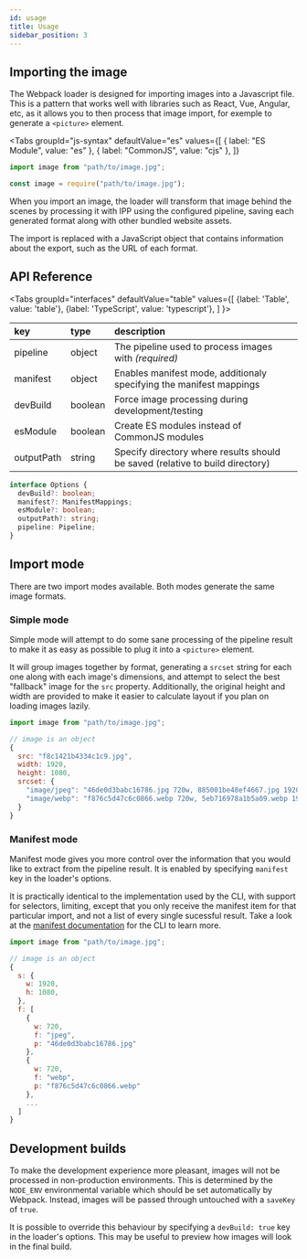 ```yaml
---
id: usage
title: Usage
sidebar_position: 3
---
```


## Importing the image



The Webpack loader is designed for importing images into a Javascript file. This is a pattern that
works well with libraries such as React, Vue, Angular, etc, as it allows you to then process that
image import, for exemple to generate a `<picture>` element.

<Tabs
groupId="js-syntax"
defaultValue="es"
values={[
  { label: "ES Module", value: "es" },
  { label: "CommonJS", value: "cjs" },
]}
>
<TabItem value="es">

```js
import image from "path/to/image.jpg";
```

</TabItem>
<TabItem value="cjs">

```js
const image = require("path/to/image.jpg");
```

</TabItem>
</Tabs>

When you import an image, the loader will transform that image behind the scenes by processing it
with IPP using the configured pipeline, saving each generated format along with other bundled
website assets.

The import is replaced with a JavaScript object that contains information about the export, such as
the URL of each format.

## API Reference

<Tabs
  groupId="interfaces"
  defaultValue="table"
  values={[
    {label: 'Table', value: 'table'},
    {label: 'TypeScript', value: 'typescript'},
  ]
}>
<TabItem value="table">
<FormatTable centre fullWidth label="The Options object" top="2em">

| key        | type    | description                                                                   |
| :--------- | :------ | :---------------------------------------------------------------------------- |
| pipeline   | object  | The pipeline used to process images with _(required)_                         |
| manifest   | object  | Enables manifest mode, additionaly specifying the manifest mappings           |
| devBuild   | boolean | Force image processing during development/testing                             |
| esModule   | boolean | Create ES modules instead of CommonJS modules                                 |
| outputPath | string  | Specify directory where results should be saved (relative to build directory) |

</FormatTable>
</TabItem>
<TabItem value="typescript">

```typescript title="Loader options"
interface Options {
  devBuild?: boolean;
  manifest?: ManifestMappings;
  esModule?: boolean;
  outputPath?: string;
  pipeline: Pipeline;
}
```

</TabItem>
</Tabs>

## Import mode

There are two import modes available. Both modes generate the same image formats.

### Simple mode

Simple mode will attempt to do some sane processing of the pipeline result to make it as easy as
possible to plug it into a `<picture>` element.

It will group images together by format, generating a `srcset` string for each one along with each
image's dimensions, and attempt to select the best "fallback" image for the `src` property.
Additionally, the original height and width are provided to make it easier to calculate layout if
you plan on loading images lazily.

```js title="Example simple export"
import image from "path/to/image.jpg";

// image is an object
{
  src: "f8c1421b4334c1c9.jpg",
  width: 1920,
  height: 1080,
  srcset: {
    "image/jpeg": "46de0d3babc16786.jpg 720w, 885001be48ef4667.jpg 1920w",
    "image/webp": "f876c5d47c6c0866.webp 720w, 5eb716978a1b5a09.webp 1920w"
  }
}
```

### Manifest mode

Manifest mode gives you more control over the information that you would like to extract from the
pipeline result. It is enabled by specifying `manifest` key in the loader's options.

It is practically identical to the implementation used by the CLI, with support for selectors,
limiting, except that you only receive the manifest item for that particular import, and not a list
of every single sucessful result. Take a look at the [manifest documentation](../cli/manifest.mdx)
for the CLI to learn more.

```js title="Example manifest export"
import image from "path/to/image.jpg";

// image is an object
{
  s: {
    w: 1920,
    h: 1080,
  },
  f: [
    {
      w: 720,
      f: "jpeg",
      p: "46de0d3babc16786.jpg"
    },
    {
      w: 720,
      f: "webp",
      p: "f876c5d47c6c0866.webp"
    },
    ...
  ]
}
```

## Development builds

To make the development experience more pleasant, images will not be processed in non-production
environments. This is determined by the `NODE_ENV` environmental variable which should be set
automatically by Webpack. Instead, images will be passed through untouched with a `saveKey` of
`true`.

It is possible to override this behaviour by specifying a `devBuild: true` key in the loader's
options. This may be useful to preview how images will look in the final build.
